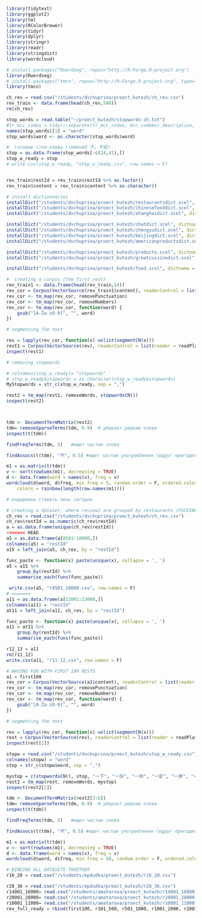 ```r
library(tidytext)
library(ggplot2)
library(tm)
library(RColorBrewer)
library(tidyr)
library(dplyr)
library(stringr)
library(readr)
library(stringdist)
library(wordcloud)

# install.packages("Rwordseg", repos="http://R-Forge.R-project.org")
library(Rwordseg)
# install.packages("tmcn", repos="http://R-Forge.R-project.org", type="source")
library(tmcn)
```

```r
ch_rev = read.csv("/students/dvchuprina/proect_kutezh/ch_rev.csv")
rev_train <- data.frame(head(ch_rev,500))
rm(ch_rev)

stop_words = read.table("~/proect_kutezh/stopwords-zh.txt")
#tr_mcc_codes = tidyr::separate(tr_mcc_codes, mcc_codemcc_description, c("mcc_code", "mcc_description"), ";")
names(stop_words)[1] = "word"
stop_words$word <- as.character(stop_words$word)

#  готовые стоп-слова (removed 不，不是)
stop = as.data.frame(stop_words[-c(24,41),])
stop_w_ready = stop
# write.csv(stop_w_ready, "stop_w_ready.csv", row.names = F)


rev_train$restId = rev_train$restId %>% as.factor()
rev_train$content = rev_train$content %>% as.character()

```

```r
# install dictionnaries
installDict("/students/dvchuprina/proect_kutezh/restaurantsdict.scel", dictname = "restdict")
installDict("/students/dvchuprina/proect_kutezh/chinesefooddict.scel", dictname = "chfooddict")
installDict("/students/dvchuprina/proect_kutezh/shanghaidict.scel", dictname = "shanghaidict")

installDict("/students/dvchuprina/proect_kutezh/chatdict.scel", dictname = "chatdict")
installDict("/students/dvchuprina/proect_kutezh/chengyudict.scel", dictname = "chengyudict")
installDict("/students/dvchuprina/proect_kutezh/beijingdict.scel", dictname = "beijingdict")
installDict("/students/dvchuprina/proect_kutezh/americanproductsdict.scel", dictname = "americanfooddict")

installDict("/students/dvchuprina/proect_kutezh/products.scel", dictname = "productsict")
installDict("/students/dvchuprina/proect_kutezh/greatcuisinedict.scel", dictname = "greatcuisinedict")

installDict("/students/dvchuprina/proect_kutezh/food.scel", dictname = "fooddict")

```



```r
#  creating a corpus (the first rest)
rev_train1 <- data.frame(head(rev_train,14))
rev_cor = Corpus(VectorSource(rev_train1$content), readerControl = list(reader = readPlain, language = "cn"))
rev_cor <- tm_map(rev_cor, removePunctuation)
rev_cor <- tm_map(rev_cor, removeNumbers)
rev_cor <- tm_map(rev_cor, function(word) {
    gsub("[A-Za-z0-9]", "", word)
})

# segmenting the text

rev = lapply(rev_cor, function(x) unlist(segmentCN(x)))
rest1 = Corpus(VectorSource(rev), readerControl = list(reader = readPlain, language = "cn"))
inspect(rest1)

# removing stopwords

# colnames(stop_w_ready)= "stopwords"
# stop_w_ready$stopwords = as.character(stop_w_ready$stopwords)
MyStopwords = str_c(stop_w_ready, sep = ",")

rest2 = tm_map(rest1, removeWords, stopwordsCN())
inspect(rest2)



tdm <- DocumentTermMatrix(rest2)
tdm= removeSparseTerms(tdm, 0.9)  # убирает редкие слова 
inspect(t(tdm))

findFreqTerms(tdm, 5)   #ищет частые слова

findAssocs(t(tdm), "不", 0.5) #ищет частые употребления (вдруг пригодится)

m1 = as.matrix(t(tdm))
v <- sort(rowSums(m1), decreasing = TRUE)
d <- data.frame(word = names(v), freq = v)
wordcloud(d$word, d$freq, min.freq = 5, random.order = F, ordered.colors = F, 
    colors = rainbow(length(row.names(m1))))

# кодировки ставить лень сегодня

```

```r
# creating a dataset, where reviews are grouped by restaurants (FUCKING SUCCESS)
ch_rev = read.csv("/students/dvchuprina/proect_kutezh/ch_rev.csv")
ch_rev$restId = as.numeric(ch_rev$restId)
a = as.data.frame(unique(ch_rev$restId))
<<<<<<< HEAD
a5 = as.data.frame(a[8501:10000,])
colnames(a5) = "restId"
a15 = left_join(a5, ch_rev, by = "restId")

func_paste <- function(x) paste(unique(x), collapse = ', ')
a5 = a15 %>%
    group_by(restId) %>%
    summarise_each(funs(func_paste))

 write.csv(a5, "r8501_10000.csv", row.names = F)
# =======
a11 = as.data.frame(a[12001:13000,])
colnames(a11) = "restId"
at11 = left_join(a11, ch_rev, by = "restId")

func_paste <- function(x) paste(unique(x), collapse = ', ')
a11 = at11 %>%
    group_by(restId) %>%
    summarise_each(funs(func_paste))

r12_13 = a11
rm(r11_12)
write.csv(a11, "r11_12.csv", row.names = F)


```

```r
# HAVING FUN WITH FIRST 100 RESTS
a1 = first100
rev_cor = Corpus(VectorSource(a1$content), readerControl = list(reader = readPlain, language = "cn"))
rev_cor <- tm_map(rev_cor, removePunctuation)
rev_cor <- tm_map(rev_cor, removeNumbers)
rev_cor <- tm_map(rev_cor, function(word) {
    gsub("[A-Za-z0-9]", "", word)
})

# segmenting the text

rev = lapply(rev_cor, function(x) unlist(segmentCN(x)))
rest = Corpus(VectorSource(rev), readerControl = list(reader = readPlain, encoding = "UTF-8", language = "cn"))
inspect(rest[2])

stopw = read.csv("/students/dvchuprina/proect_kutezh/stop_w_ready.csv")
colnames(stopw) = "word"
stop = str_c(stopw$word, sep = ",")

mystop = c(stopwordsCN(), stop, "一下", "一份", "一块", "一定", "一家", "一层", "一年", "一张", "一次", "一点", "一碗", "一种", "一起", "一边", "一遍", "丁", "上来", "上班", "上面", "下次", "不", "不同", "不少", "不知", "不能", "不错", "天", "很多","现", "买", "值得","可能","看到", "经常", "里", "面", "加", "附近", "里面", "事", "两", "中午", "两个", "两种", "个人", "之前", "以前", "以后", "前", "卖", "对面", "没", "没有", "这家", "这", "家", "外面", "两层", "几种", "起来", "常常", "吃", "喜欢", "喝")
rest2 = tm_map(rest, removeWords, mystop)
inspect(rest2[2])

tdm <- DocumentTermMatrix(rest2[3:6])
tdm= removeSparseTerms(tdm, 0.9)  # убирает редкие слова 
inspect(t(tdm))

findFreqTerms(tdm, 5)   #ищет частые слова

findAssocs(t(tdm), "不", 0.5) #ищет частые употребления (вдруг пригодится)

m1 = as.matrix(t(tdm))
v <- sort(rowSums(m1), decreasing = TRUE)
d <- data.frame(word = names(v), freq = v)
wordcloud(d$word, d$freq, min.freq = 50, random.order = F, ordered.colors = F, colors = rainbow(length(row.names(m1))))

```

```r
# BINDING ALL DATASETS TOGETHER
r16_20 = read.csv("/students/epdudka/proect_kutezh/r16_20.csv")

r28_36 = read.csv("/students/epdudka/proect_kutezh/r28_36.csv")
r14001_16000= read.csv("/students/amatarova/proect_kutezh/r14001_16000.csv")
r20001_28000= read.csv("/students/amatarova/proect_kutezh/r20001_28000.csv")
r10001_11000= read.csv("/students/amatarova/proect_kutezh/r10001_11000.csv")
rev_full_ready = rbind(first100, r101_500, r501_1000, r1001_2000, r2001_2500, r2501_3000, r3001_3501, r3501_5500, r5500-r8500, r8501_10000, r10001_11000, r11_12, r12_13, r14001_16000, r16_20, r20001_28000, r28_36)
```


